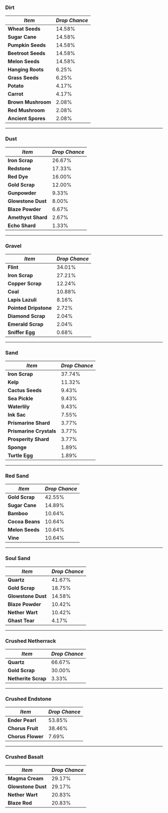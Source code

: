 ### Dirt

| **_Item_**         | **_Drop Chance_** |
|--------------------|-------------------|
| **Wheat Seeds**    | 14.58%            |
| **Sugar Cane**     | 14.58%            |
| **Pumpkin Seeds**  | 14.58%            |
| **Beetroot Seeds** | 14.58%            |
| **Melon Seeds**    | 14.58%            |
| **Hanging Roots**  | 6.25%             |
| **Grass Seeds**    | 6.25%             |
| **Potato**         | 4.17%             |
| **Carrot**         | 4.17%             |
| **Brown Mushroom** | 2.08%             |
| **Red Mushroom**   | 2.08%             |
| **Ancient Spores** | 2.08%             |

---

### Dust

| **_Item_**         | **_Drop Chance_** |
|--------------------|-------------------|
| **Iron Scrap**     | 26.67%            |
| **Redstone**       | 17.33%            |
| **Red Dye**        | 16.00%            |
| **Gold Scrap**     | 12.00%            |
| **Gunpowder**      | 9.33%             |
| **Glowstone Dust** | 8.00%             |
| **Blaze Powder**   | 6.67%             |
| **Amethyst Shard** | 2.67%             |
| **Echo Shard**     | 1.33%             |

---

### Gravel

| **_Item_**            | **_Drop Chance_** |
|-----------------------|-------------------|
| **Flint**             | 34.01%            |
| **Iron Scrap**        | 27.21%            |
| **Copper Scrap**      | 12.24%            |
| **Coal**              | 10.88%            |
| **Lapis Lazuli**      | 8.16%             |
| **Pointed Dripstone** | 2.72%             |
| **Diamond Scrap**     | 2.04%             |
| **Emerald Scrap**     | 2.04%             |
| **Sniffer Egg**       | 0.68%             |

---

### Sand

| **_Item_**              | **_Drop Chance_** |
|-------------------------|-------------------|
| **Iron Scrap**          | 37.74%            |
| **Kelp**                | 11.32%            |
| **Cactus Seeds**        | 9.43%             |
| **Sea Pickle**          | 9.43%             |
| **Waterlily**           | 9.43%             |
| **Ink Sac**             | 7.55%             |
| **Prismarine Shard**    | 3.77%             |
| **Prismarine Crystals** | 3.77%             |
| **Prosperity Shard**    | 3.77%             |
| **Sponge**              | 1.89%             |
| **Turtle Egg**          | 1.89%             |

---

### Red Sand

| **_Item_**      | **_Drop Chance_** |
|-----------------|-------------------|
| **Gold Scrap**  | 42.55%            |
| **Sugar Cane**  | 14.89%            |
| **Bamboo**      | 10.64%            |
| **Cocoa Beans** | 10.64%            |
| **Melon Seeds** | 10.64%            |
| **Vine**        | 10.64%            |

---

### Soul Sand

| **_Item_**         | **_Drop Chance_** |
|--------------------|-------------------|
| **Quartz**         | 41.67%            |
| **Gold Scrap**     | 18.75%            |
| **Glowstone Dust** | 14.58%            |
| **Blaze Powder**   | 10.42%            |
| **Nether Wart**    | 10.42%            |
| **Ghast Tear**     | 4.17%             |

---

### Crushed Netherrack

| **_Item_**          | **_Drop Chance_** |
|---------------------|-------------------|
| **Quartz**          | 66.67%            |
| **Gold Scrap**      | 30.00%            |
| **Netherite Scrap** | 3.33%             |

---

### Crushed Endstone

| **_Item_**        | **_Drop Chance_** |
|-------------------|-------------------|
| **Ender Pearl**   | 53.85%            |
| **Chorus Fruit**  | 38.46%            |
| **Chorus Flower** | 7.69%             |

---

### Crushed Basalt

| **_Item_**         | **_Drop Chance_** |
|--------------------|-------------------|
| **Magma Cream**    | 29.17%            |
| **Glowstone Dust** | 29.17%            |
| **Nether Wart**    | 20.83%            |
| **Blaze Rod**      | 20.83%            |
